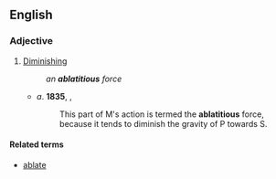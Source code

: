 ==English==

===Adjective===
{{en-adj}}

# {{lb|en|obsolete}} [[diminishing|Diminishing]]
#: ''an '''ablatitious''' force''
#* ''a''. '''1835''', {{w|John Herschel}}, ''{{w|A Treatise on Astronomy}}''
#*: This part of M's action is termed the '''ablatitious''' force, because it tends to diminish the gravity of P towards S.

====Related terms====
* [[ablate]]